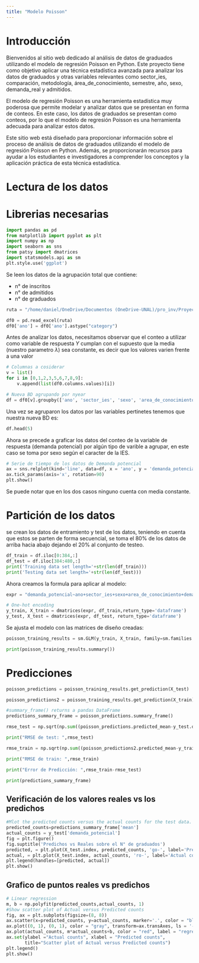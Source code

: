 ```yaml
---
title: "Modelo Poisson"
---
```


# Introducción

Bienvenidos al sitio web dedicado al análisis de datos de graduados utilizando el modelo de regresión Poisson en Python. Este proyecto tiene como objetivo aplicar una técnica estadística avanzada para analizar los datos de graduados y otras variables relevantes como sector_ies, comparación, metodología, área_de_conocimiento, semestre, año, sexo, demanda_real y admitidos.

El modelo de regresión Poisson es una herramienta estadística muy poderosa que permite modelar y analizar datos que se presentan en forma de conteos. En este caso, los datos de graduados se presentan como conteos, por lo que el modelo de regresión Poisson es una herramienta adecuada para analizar estos datos.

Este sitio web está diseñado para proporcionar información sobre el proceso de análisis de datos de graduados utilizando el modelo de regresión Poisson en Python. Además, se proporcionarán recursos para ayudar a los estudiantes e investigadores a comprender los conceptos y la aplicación práctica de esta técnica estadística.

# Lectura de los datos

# Librerias necesarias

```python
import pandas as pd
from matplotlib import pyplot as plt
import numpy as np
import seaborn as sns
from patsy import dmatrices
import statsmodels.api as sm
plt.style.use('ggplot')
```

Se leen los datos de la agrupación total que contiene:

- n° de inscritos
- n° de admitidos
- n° de graduados

```python
ruta = "/home/daniel/OneDrive/Documentos (OneDrive-UNAL)/pro_inv/Proyecto-de-Investigacion/Analisis_Marzo/BD_agrupada.xlsx"

df0 = pd.read_excel(ruta)
df0['ano'] = df0['ano'].astype("category")
```

Antes de analizar los datos, necesitamos observar que el conteo a utilizar como variable de respuesta $Y$ cumplan con el supuesto que la media (nuestro parametro $\lambda$) sea constante, es decir que los valores varien frente a una valor

```python
# Columnas a cosiderar
v = list()
for i in [0,1,2,3,5,6,7,8,9]:
    v.append(list(df0.columns.values)[i])

# Nueva BD agrupando por nyear
df = df0[v].groupby(['ano', 'sector_ies', 'sexo', 'area_de_conocimiento'], as_index=False)[v[6:9]].agg(np.sum)
```

Una vez se agruparon los datos por las variables pertinetes tenemos que nuestra nueva BD es:

```python
df.head(5)
```

Ahora se precede a graficar los datos del conteo de la variable de respuesta (demanda potencial) por algún tipo de varible a agrupar, en este caso se toma por sexo según el caracter de la IES.

```python
# Serie de tiempo de los datos de Demanda potencial
ax = sns.relplot(kind='line', data=df, x = 'ano', y = 'demanda_potencial', hue='sexo',col='sector_ies', errorbar=None)
ax.tick_params(axis='x', rotation=90)
plt.show()
```

Se puede notar que en los dos casos ninguno cuenta con media constante.

# Partición de los datos

se crean los datos de entramiento y test de los datos, teniendo en cuenta que estos se parten de forma secuencial, se toma el 80% de los datos de arriba hacia abajo dejando el 20% al conjunto de testeo.

```python
df_train = df.iloc[0:384,:]
df_test = df.iloc[384:480,:]
print('Training data set length='+str(len(df_train)))
print('Testing data set length='+str(len(df_test)))
```

Ahora creamos la formula para aplicar al modelo:

```python
expr = "demanda_potencial~ano+sector_ies+sexo+area_de_conocimiento+demanda_real+admitidos"

# One-hot encoding
y_train, X_train = dmatrices(expr, df_train,return_type='dataframe')
y_test, X_test = dmatrices(expr, df_test, return_type='dataframe')
```


Se ajusta el modelo con las matrices de diseño creadas:

```python
poisson_training_results = sm.GLM(y_train, X_train, family=sm.families.Poisson()).fit()

print(poisson_training_results.summary())
```

# Predicciones

```python
poisson_predictions = poisson_training_results.get_prediction(X_test)

poisson_predictions2 = poisson_training_results.get_prediction(X_train)

#summary_frame() returns a pandas DataFrame
predictions_summary_frame = poisson_predictions.summary_frame()

rmse_test = np.sqrt(np.sum((poisson_predictions.predicted_mean-y_test.demanda_potencial.to_numpy())**2)/192)

print("RMSE de test: ",rmse_test)

rmse_train = np.sqrt(np.sum((poisson_predictions2.predicted_mean-y_train.demanda_potencial.to_numpy())**2)/768)

print("RMSE de train: ",rmse_train)

print("Error de Predicción: ",rmse_train-rmse_test)

print(predictions_summary_frame)
```

## Verificación de los valores reales vs los predichos

```python
#Mlot the predicted counts versus the actual counts for the test data.
predicted_counts=predictions_summary_frame['mean']
actual_counts = y_test['demanda_potencial']
fig = plt.figure()
fig.suptitle('Predichos vs Reales sobre el N° de graduados')
predicted, = plt.plot(X_test.index, predicted_counts, 'go-', label='Predicted counts')
actual, = plt.plot(X_test.index, actual_counts, 'ro-', label='Actual counts')
plt.legend(handles=[predicted, actual])
plt.show()
```


## Grafico de puntos reales vs predichos

```python
# Linear regression
m, b = np.polyfit(predicted_counts,actual_counts, 1)
#Show scatter plot of Actual versus Predicted counts
fig, ax = plt.subplots(figsize=(8, 8))
ax.scatter(x=predicted_counts, y=actual_counts, marker='.', color = "blue")
ax.plot((0, 1), (0, 1), color = "gray", transform=ax.transAxes, ls = '--', label="1:1 line")
ax.plot(actual_counts, m*actual_counts+b, color = "red", label = "regression fitted line")
ax.set(ylabel ="Actual counts", xlabel = "Predicted counts",
       title="Scatter plot of Actual versus Predicted counts")
plt.legend()
plt.show()
```
